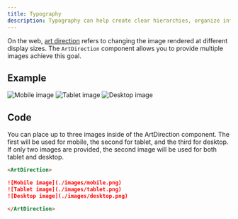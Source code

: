 ```yaml
---
title: Typography
description: Typography can help create clear hierarchies, organize information, and guide users through a product or experience.
---
```


<PageDescription>

On the web, [art direction](https://developer.mozilla.org/en-US/docs/Learn/HTML/Multimedia_and_embedding/Responsive_images#Art_direction) refers to changing the image rendered at different display sizes. The `ArtDirection` component allows you to provide multiple images achieve this goal.

</PageDescription>

## Example

<ArtDirection>

![Mobile image](./images/mobile.png)
![Tablet image](./images/tablet.png)
![Desktop image](./images/desktop.png)

</ArtDirection>

## Code

You can place up to three images inside of the ArtDirection component. The first will be used for mobile, the second for tablet, and the third for desktop. If only two images are provided, the second image will be used for both tablet and desktop.

```markdown path=components/ArtDirection.js src=https://github.com/carbon-design-system/gatsby-theme-carbon/tree/master/packages/gatsby-theme-carbon/src/components/ArtDirection
<ArtDirection>

![Mobile image](./images/mobile.png)
![Tablet image](./images/tablet.png)
![Desktop image](./images/desktop.png)

</ArtDirection>
```
